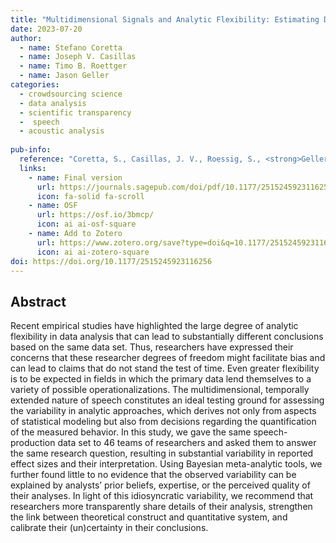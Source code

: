```yaml
---
title: "Multidimensional Signals and Analytic Flexibility: Estimating Degrees of Freedom in Human-Speech Analyses"
date: 2023-07-20
author:
  - name: Stefano Coretta 
  - name: Joseph V. Casillas
  - name: Timo B. Roettger
  - name: Jason Geller
categories: 
  - crowdsourcing science 
  - data analysis
  - scientific transparency
  -  speech
  - acoustic analysis
 
pub-info:
  reference: "Coretta, S., Casillas, J. V., Roessig, S., <strong>Geller, J</strong>., et al. (2023). Multidimensional signals and analytic flexibility: Estimating degrees of freedom in human-speech analyses. <em>Advances in Methods and Practices in Psychological Science <em>, 6(3). https://doi.org/10.1177/25152459231162567"
  links:
    - name: Final version
      url: https://journals.sagepub.com/doi/pdf/10.1177/25152459231162567
      icon: fa-solid fa-scroll
    - name: OSF
      url: https://osf.io/3bmcp/
      icon: ai ai-osf-square
    - name: Add to Zotero
      url: https://www.zotero.org/save?type=doi&q=10.1177/25152459231162567
      icon: ai ai-zotero-square
doi: https://doi.org/10.1177/2515245923116256
---
```


## Abstract

Recent empirical studies have highlighted the large degree of analytic flexibility in data analysis that can lead to substantially different conclusions based on the same data set. Thus, researchers have expressed their concerns that these researcher degrees of freedom might facilitate bias and can lead to claims that do not stand the test of time. Even greater flexibility is to be expected in fields in which the primary data lend themselves to a variety of possible operationalizations. The multidimensional, temporally extended nature of speech constitutes an ideal testing ground for assessing the variability in analytic approaches, which derives not only from aspects of statistical modeling but also from decisions regarding the quantification of the measured behavior. In this study, we gave the same speech-production data set to 46 teams of researchers and asked them to answer the same research question, resulting in substantial variability in reported effect sizes and their interpretation. Using Bayesian meta-analytic tools, we further found little to no evidence that the observed variability can be explained by analysts’ prior beliefs, expertise, or the perceived quality of their analyses. In light of this idiosyncratic variability, we recommend that researchers more transparently share details of their analysis, strengthen the link between theoretical construct and quantitative system, and calibrate their (un)certainty in their conclusions.
